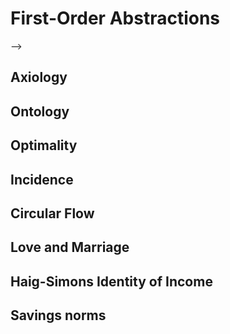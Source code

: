 # First-Order Abstractions {#abstractions}

<!-- this works well for pragmatism:
> "Vain is the word of a philosopher which does not heal any suffering of man. For just as there is no profit in medicine if it does not expel the diseases of the body, so there is no profit in philosophy either, if it does not expel the suffering of the mind."
- Epicurus --> -->

<!-- this is about economic imagination, akin to sociological imagination, gans 1988 public Sociology
a household, but with a case of millions -->

<!-- all of this is a priori stuff; there is no calibration or empirical stuff in here -->

<!-- it's very important to concentrate on a few, however pragmatic these might be.
if you're not concentrating, you're talking about nothing (or everything) -->

<!-- provisionally accept homo oec + abstractions -->


<!-- ### What's special about deliberating tax choice?

- Tax offers/demands very structured choices: there are essentially only 4x3 broad tax types (see tax table in drafts).
  Different from, for example, a deliberation on “racial tensions”, deliberating tax choice is more close-ended.
- Tax expertise is easily politicized, because:
	- Tax cannot be reduced to an empirical question, both because inframarginal data is not available, and because macroeconomics is incompletely understood.
	- Tax cannot be reduced to a consequentialist inquiry, because people (may) care about other normative claims, too (e.g. fairness).
- Tax cannot be easily (if at all) dumbed down to subsets of tax choice (e.g. VAT vs PIT), or subsets of abstractions (e.g. only “bastard keynesianism”) for two reasons:
	1. Any such reduction would violate the spirit of deliberation; citizens could not set their own agenda.
	2. Any such reduction may well fail to elucidate my hypothesized misunderstandings: ßI imagine “understanding tax” as a bucket, which, if leaky will drain to the lowest level. For example, if deliberators would discuss most aspects of taxation, but skip over the limits (!) of price controls, they may well opt for price controls in lieu of, or in addition to taxation. -->

## Axiology


## Ontology

<!-- As if economics were true

Milton Friedman argued that for economic models is does not matter whether assumptions are realistic, or whether actors understand them – but whether predictions are borne out, and whether actors behave *as if they had some given theory in mind*.
An instructive example for this would be a billard player who does not know the laws of physics in any case, but behaves *as if* s/he understood them.
This is the example from Friedman.

Paul Pfleiderer via Econtalk on Russ Ruberts points out that this depends on *continuous* and *instantaneous* feedback – so these are repetetitive games, with quick feedback.
So something like the 10k hours rules might apply.
Paul Pfleider then applies this to capital structure decisions by firms – a lot of research on this.
How do firms decide this?
The problem that we have is that very similar firms objectively have very different capital structures, and we don't know why.
So the solutions suggested by economists are incredibly complex – but there's a catch: CEOs make very few capital structure decisions, and they don't get immediate feedback (none).
So the 10k hour learning kind of rule does not at all apply.

... so I need to make some kind of pragmatic argument out of this. -->


## Optimality


## Incidence

<!-- civicon quote (for the incidence day): the curious task of economics is to .. -->


## Circular Flow


## Love and Marriage


## Haig-Simons Identity of Income


## Savings norms

<!-- ## Fried 1992
this appears to be re mccaffery

There are three arguments, says Fried 965 why savers and spenders ought to be treated the same, and she says, they're all flawed
1) Abstinence ideas: savers and spenders ought tob ear equivalent tax burdens because they have equivalent wealth ex post, once the costs of deferreing consumtpion are accounted for
this is, in fact, as fried notes 967, an improved income tax.
the abstinence justification is: you have costs when deferring consumptions, psychic costs. OR: you have less utility for the remaining lifetime
2) Bradford: savers and spenders ought to bear equivalent tax burdens, whether or not they are in equivalent positions ex post, because they face equivalent choices ex ante
3) savers and spenders ought to bear the equivalent tax burdens because they are entitled to preserve the relative ex post advantages, whether equivalent or not, that they enjoy in a no-tax world.
now here is a key argument (971) she argues that the abstinence theory is wrong, because we never compensate for pscychic cost of at the margin-leisure, we don't do this for workers, they work at the margin of where they are indifferent between working and not working. But we don't reward them enduring the psychic cost of working, we just tax them anyway. So they will include this in their rationales for working more. Her argument is: then why do it for the psychic cost of saving?!?
here's a tentative solution: we do that for workers, actually, and we should: it's the base-rate of only consumption, which I think we should continue -->


<!-- Schumpeter 1918
- reads like today!
- cite SChumpeter: the confusion and non-scientific/ideological nature seems very interesting, p. 99
- 103: argues that once there is a state, *anything* could be a matter for the public; now I am not so sure, there are still economic considerations (economies of scale, etc.)
- 104: that's a good thought – it's ahistorical to think of previous times as hyper-private, without the state – because this *functional differentiation* simply had not happened yet.
- 105: that's a good point: that the crisis must be fundamental, related to the foundational logic – maybe we have that today with the dual crises of the welfare state
- 108: such a great notion how the democracies are saddled with the old baggage of feudalism! It was the princes state that was assimiliated (as far as possible by democracies)
- notice that this 108ff schumpeter makes the same argument as could be made about post-communist welfare states: they *were no* welfare *states* under socialism, because the economy and state were *one* undifferentiated realm
- 114: not sure how we can practically have a monopoly tax, but some things work out great – the land value tax! Schumpeter also recommends it!
- 116: fantastic keynes-esque quote on the end of history in tax
- 124: the whole war debt thing is a bit of magical thinking ...
- 131: more keynesian optimism on the future end of history

Comment: Schumpeter might really be thinking about the laffer curve: past regime does not work because costs of extraction are prehibivey,  so you need a new system.
In away, schumpeter really thinks AS WE MUSt of tax state as interfacing the mixed economy. -->

<!-- from seligman 20: 20: look again into Buchanan, and relate it to Nagel/murphy the myth of ownership: maybe both looking from the right AND the left, infinite regress ensues – (this is hard to say). TODO actually this is still pretty loose, I think probably think about this in a more careful way. The bottom line would be something like this: buchanan talks about the fiscal illusion, which requires a prior of private property, which is difficult to talk about without reference to the institutions that actually allow private property and commerce. On the other hand, talking about the advantage of public goods only makes sense once you talk about -->


<!-- Buchanan 1967

TODO Cite Buchanan on fiscal illusion in diss, and the italians he cites, seems quite similar.

- hereagain the myth of ownership strikes hard: it is VERY hard to price the "real" cost of public goods, almost circularly.
- either way, infinite regress ensues.
- i'd like to hear him argue against the LVT or PCT
- I agree with much of this: financial transaction tax really is a tax that's widely loved because no one knows who pays it. -->

<!-- Thorndike Address

Thorndike is interested in the arguments on fairness, not the answers (that's interesting, that's great for CiviCon!)

Consent, Compliance and Confession.

Question: how about the compliance on illiquid tax, especially within the PIT (on accrual or realisation)

Look back into Macomber, what the ruling says, maybe get back to Ajay (it seems that Macomber did *not* introduce realisation-based evaluation).

- We should do relate this to social/epistemic/individual preferences *explicitly* (if we can)
- We should explicate the external validity (real world?), increase the complexity (effort, capital)
- We should try and relate this to Kahnemann/Tversky research program.
- [Lucy Barnes](https://www.kent.ac.uk/politics/staff/canterbury/barnes.html) was quite interested in this stuff


> relate to Kahnemann/Tversky work on bounded rationality: which behavioral biases work here?

It's not clear to me how these biases translate to more complex tax scenarios.
McCaffery and Baron have tried this, but only on very, very simple models.
Loss Aversion probably plays a role. -->

<!-- ## mcCaffery: misunderstandings

is right indeed "the canonical understanding of consumption taxes changes under consistently progressive rates. No longer are prepaid and postpaid consumption taxes - taxes on wages and spending, respecitbely - equivalent. Postpaid consumption taxes can and do burden the yield to capital, and not in an arbitrary, random way. Far from it: A progressive postpaid consumption tax emerges as the fairest and least arbitrary of all comprehensive tax systems, precisely because it chooses to make its decisions about the appropriate level of progressivity at the right time. In doind so, it burdens some but not all uses of capital and its yield. and for normatively attractive reasons". (812)
wow.
"This traditional view has generated an impoverished choice set for tax, consisting of a badly flawed status quo on the one hand and a flat consumption tax of some sort on the other. Under the guiding light of the traditional view, we are heading ever closer towards a flat wage tax." 812
"Under progressive tax rates a postpaid, cash-flow or (all equivalently) spending tax is not equivalent to a yield-exempt or wage tax" 813

governing dynamics of inequality.
"Genuinely progressive taxation is necessarily personal taxation" (Vickrey 1947 "Agenda for Progressive taxation" as cited in MCCafferty 830)

if you want read more on this by Mirrleess, Bankman and Griffith, as cited in McCafferty 835 and elsewhere


Hobbes and smith come down for consumption taxes. Both the father of economics and the father of the state
Hobbes, Leviathan 386-87
[T]he equality of imposition, consisteth rather in the equality of that which is consumed than of the riches of the persons that consume the same. For what reason is there that he which laboureth much, and sparing the fruits of his labour, consumeth little, should be more charged than he that living idlely, getteth little, and spendeth all he gets, seeing the one hath no more protection from the commonwealth than the other? But when the impositions are laid upon those things which men consume, every man payeth equally for what he useth, nor is the commonwealth defrauded by the luxurious waste of private men.
Smith
Every tax ought to be levied at the time, or in the manner, in which it is most likely to be convenient for the contributor to pay it.... Taxes upon such consumable goods as are articles of luxury, are all finally paid by the consumer, and generally in a manner that is very convenient for him. He pays them little by little, as he has occasion to buy the goods. As he is at liberty too, either to buy, or not to buy, as he pleases, it must be his own fault if he ever suffers any considerable inconveniency from such taxes. Smith supra note 54 in cafferty
McCaffery says the USA mistake came from mistaking the Haigs-Simon definition: "an is had become an ought" (emphgasis in original. 840 MccFfery
this comes from Andrew's' idea that the most sophisticated reason for the PCT would be principled nontaxation of the yield to capital. That is the wrong reason! It is taxed, too. just differently.
yields to capital are taxed, and only there where they elevate living standards (that's vertical quity) as opposed to horizontal equity between saving, then spending
McCaffery makes this very point that progressivity, even though desired, is disappearing because of the choice of really bad tax choice.

848: "Advocates of redistributive taxes must wake up and realize that their end is in jeopardy on account of their poor choice of means: they are fighting, and losing, the wrong war."
Neutrality in comparison to a no-tax world seems nice, but is a problematic thing.

if you avoid distortion of the saving-spending decision, you skew the work-leisure tradeoff.
comment on this!
neutrality, or rather, fairness, narrowly understood as economic welfarist perspective (the optimal tax literature) is bad.
1) judgment of fairness need to take the pretax status quo as normatively appropriate
2) optimal welfare-maximizing tax answer may clash with ordinary moral intutions and reflective normative commitments

Make the point of lumpy earner, steady earner and trust fund baby *878) compare to the other tersm used for the same thing.
note, as McCaffery does on 883 that private markets can also solve the consumer durables smoothing problem: leasing, reanting.
the income tax problem for the propertied classes gets even worse because of the "wait until realiziation" and the "wait until debt is repaid" problem - bth may never happen for the super rich (this is McCaffery 888) (at least this shifts the time problem, and may make it very problematic. in the US, the fact that things canthat are inherited can be sold at fair market value free of tax makes this an even bigger problem. This is an extension of the CIT problem actually, a problem that maters for all things where accretions are not immediatley realized. "Tax planning 101 is elegantly simple: buy, borrow, die" (890)
this can't be easily solved, it's an admoinositratove nightmare.
hence the backstop of the estate and gift tax.
this is it: DYSFUNCTIONS OF THE BACKSTOPS. Dysfunctional backstoppers of PIT: CIT, PIT.
nice quote "THings in tax today are bad" (McCaffery 893)

899: "Together with the basic tax planning of buy/borrow/die, lower tax rates on capital realizations and corporate dividends, cash-value life insurance, and the taxation of home-ownership, the new developments in retirement savings help to move tax towards a world in which citizens will pay taxes on their wages, under a compressed rate structure, and never again. This is the world of prepaid consumption, or wage, taxation"
people arbitrage their way toward a falt, wage-tax.


"Corporations are legal fictions".
 the key moral intuition, and Rawlsian reflective equilibrium is this: it seems fair and appropriate to burden capital ransactions when these facilitate or enable a better lifestyle, reflecting a greater "ability to pay" or more "benefits received" from the social compact. But it does not seem fair and appropriate to burden capital transactions when they are used simply and sensibly to move around in time uneven labor market earnings." 921

 "People treat a plan as realistic when it approximates what already exists and as utopican when it departs from current arrangements. Only proposals that are hardly worht fighting for - reformist tinkering - seem practicable" (Roberto Managebrai Unger, False Necesseity 12 1987 as cited in McCaffery 938)

 > "A progressive postpaid consumption tax emerges as the fairest and least arbitrary of all comprehensive tax systems, precisely because it chooses to make its decisions about the appropriate level of progressivity at the right time. In doing so, it burdens some but not all uses of capital and its yield, and for normatively attractive reasons."
 > Edward J. McCaffery (2005: 812).

 There are three types of taxes
 1. Income taxes (including capital incomes)
 2. Prepaid consumption taxes (VAT), or, equivalently, payroll taxes, or, equivalently social contributions (such as statutory health insurance, unemployment insurance, pensions, etc. in Germany)
 3. Postpaid, progressive consumption taxes ("The Perfect Tax"), based on a cash flow account of spending (Consumption = Income - Savings / aka Haig-Simons definition of income).

 There are two savings norms (as in: what exactly is saving?)
 1. Ordinary Savings Norm: saving is just postponed consumption, "smoothed out" over the lifetime. Nominal interest is just a compensation for postponement (think: inflation, risk, growth, discounting of the future). Incomes from savings (= capital incomes) should not be taxed.
 2. Yield-to-Capital Norm: incomes from savings are a genuine accretion to wealth. Interest is income.  Incomes from savings (= capital incomes) should be taxed.
 	Note:
 	- Income taxes (if complete) adopt a yield-to-capital norm. All capital incomes are (ideally) taxed. (In reality, as McCafferty explained, they hardly ever are, because there are systemic flaws, such as "tax evasion 101")
 	- Prepaid consumption taxes (or VAT, or payroll, or social contributions) adopt an ordinary savings norm. No capital incomes are taxed.
 	- Postpaid progressive consumption taxes (or spending taxes, or cash flow based consumption taxes) tax some capital incomes. To the extent that (dis!)saving is used to smooth out consumption, interest is not taxed. To the extent that it is used to enhance lifestyle, or for lumpy consumption (opposite of smoothed out), it is taxed.
 	For a review of different taxes and how they work, consider my prospectus (again attached), pages 60-66
 	Consider this example to understand that a VAT (German MwSt.) is the same as a proportional payroll or proportional social contribution. -->


  <!-- # other last reasons Nozick

  On distributive justice: no, it shouldn't be entitlement "that a person is entitled to those goods acquired in uncoerced exchanges with others" (Robert Nozick, as cited in Bankman, Griffith 1997: 1915)
  I want a welfarist theory of distibritutive justice. It shouldn't be utilitarianism, it should be leximin / Rawls.
  Also: dynamics / outliers / network effects (Benkler, matthias' guy) / inequality / spirit level.
  Also: Hobbesian. -->


  <!-- # McCaffery
  - McCaffery 2009 (819): tax. Most importantly, it develops more formally two norms about the taxation of capital: the yield-to-capital norm, which holds that the return to capital is an increment of value that ought to be taxed, and the ordinary-savings norm, which holds that savings that merely shift labor earnings within a lifetime or between taxpayers ought not to be excessively burdened. These two norms are in fatal tension under an income tax; in contrast, a consistent, progressive postpaid consumption tax accommodates both norms by design.

  these are actually last reasons! -->


<!-- also: man works to live / live to work about the fischergleichnis böll story -->


<!-- more diss notes (sokrates)

these are notes from August 9, from a discussion

starting point: it's difficult to teach economics ("why is greece so much in debt?"/ issue of trade balances) in school on a problem-based approach, because economics is based on (politicized) axioms and ontologies (marginal logic, incentives, etc). If you don't get to problematizing those, you end up with random disagreement and some arbitrary teaching from, say, a marxist and neoclassical economist.
Crucially, the two (and especially the students, or civicon citizens) won't even know why the disagree (metaconsensus).

so you need to go in depth, so that people get the axioms and ontologies. You can either do that spontaneously, starting wherever you are, which might be better from a motivational point of view, or systematically, say according to some textbook. That might be less optimal from a motivational point of view.

notice why the axioms and ontologies are so important: economics (and politics) is both circular reasoning and implies policy (collectively binding stuff).
It is circular, because (need a plot for this): when you decide on institutions (assuming that you accept some human agency and choice in that, and are NOT a fascist or a libertarian or otherwise non-Bonhoeffer), you obviously want them to somehow correspond to human motivation. They cannot completely ignore human motivation.
On the other hand, that very human motivation is, of course -- especially of already grown, existing humans -- shaped by their experience with past institutions: a lifetime of incentives and property rights will probably create people who respond to incentives and believe in property rights.
So you have a circular piece of reasoning in any economic policy making.

Notice that this does not pertain to whichever part of human motivation is not amenable to institutions but hard-coded "nature".

Notice that this is less dramatic for natural sciences, because they do not have a circular reasoning in their reasoning; instead they have objectiviable criteria, so cutting of the chain of justification and referring to tradition or authority (experts say that) is not, in principle, illegitimate, at least to the extent that their scientific process is ok.
This is not the case for deliberative democracy and economics: NO process relying on such a circular piece of reasoning can ever be legitimate.

Pragmatism may be the only way out: you accept that you always have to take some present state of the world as given for policy, but that state can never justify the ends of that policy, you must always look towards a horizon of more, even if you can only judge taht horizon imperfectly.

This shows up quite dramatically in deliberation, where absent a recourse to the foundations of economics (marxist, marginal, etc.) it's very hard to reach metaconsensus. -->
